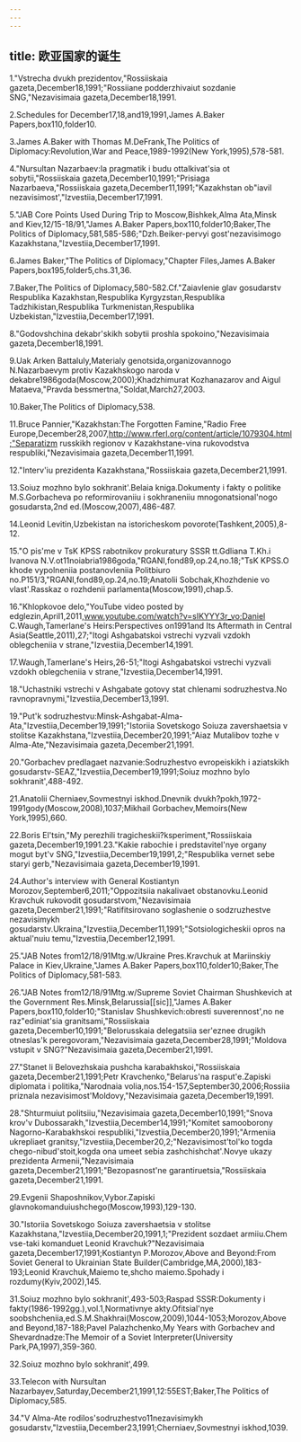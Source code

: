 ```yaml
---
---
---
```

title: 欧亚国家的诞生
---



1."Vstrecha dvukh prezidentov,"Rossiiskaia gazeta,December18,1991;"Rossiiane podderzhivaiut sozdanie SNG,"Nezavisimaia gazeta,December18,1991.

2.Schedules for December17,18,and19,1991,James A.Baker Papers,box110,folder10.

3.James A.Baker with Thomas M.DeFrank,The Politics of Diplomacy:Revolution,War and Peace,1989-1992(New York,1995),578-581.

4."Nursultan Nazarbaev:Ia pragmatik i budu ottalkivat'sia ot sobytii,"Rossiiskaia gazeta,December10,1991;"Prisiaga Nazarbaeva,"Rossiiskaia gazeta,December11,1991;"Kazakhstan ob"iavil nezavisimost',"Izvestiia,December17,1991.

5."JAB Core Points Used During Trip to Moscow,Bishkek,Alma Ata,Minsk and Kiev,12/15-18/91,"James A.Baker Papers,box110,folder10;Baker,The Politics of Diplomacy,581,585-586;"Dzh.Beiker-pervyi gost'nezavisimogo Kazakhstana,"Izvestiia,December17,1991.

6.James Baker,"The Politics of Diplomacy,"Chapter Files,James A.Baker Papers,box195,folder5,chs.31,36.

7.Baker,The Politics of Diplomacy,580-582.Cf."Zaiavlenie glav gosudarstv Respublika Kazakhstan,Respublika Kyrgyzstan,Respublika Tadzhikistan,Respublika Turkmenistan,Respublika Uzbekistan,"Izvestiia,December17,1991.

8."Godovshchina dekabr'skikh sobytii proshla spokoino,"Nezavisimaia gazeta,December18,1991.

9.Uak Arken Battaluly,Materialy genotsida,organizovannogo N.Nazarbaevym protiv Kazakhskogo naroda v dekabre1986goda(Moscow,2000);Khadzhimurat Kozhanazarov and Aigul Mataeva,"Pravda bessmertna,"Soldat,March27,2003.

10.Baker,The Politics of Diplomacy,538.

11.Bruce Pannier,"Kazakhstan:The Forgotten Famine,"Radio Free Europe,December28,2007,http://www.rferl.org/content/article/1079304.html;"Separatizm russkikh regionov v Kazakhstane-vina rukovodstva respubliki,"Nezavisimaia gazeta,December11,1991.

12."Interv'iu prezidenta Kazakhstana,"Rossiiskaia gazeta,December21,1991.

13.Soiuz mozhno bylo sokhranit'.Belaia kniga.Dokumenty i fakty o politike M.S.Gorbacheva po reformirovaniiu i sokhraneniiu mnogonatsional'nogo gosudarsta,2nd ed.(Moscow,2007),486-487.

14.Leonid Levitin,Uzbekistan na istoricheskom povorote(Tashkent,2005),8-12.

15."O pis'me v TsK KPSS rabotnikov prokuratury SSSR tt.Gdliana T.Kh.i Ivanova N.V.ot11noiabria1986goda,"RGANI,fond89,op.24,no.18;"TsK KPSS.O khode vypolneniia postanovleniia Politbiuro no.P151/3,"RGANI,fond89,op.24,no.19;Anatolii Sobchak,Khozhdenie vo vlast'.Rasskaz o rozhdenii parlamenta(Moscow,1991),chap.5.

16."Khlopkovoe delo,"YouTube video posted by edglezin,April1,2011,www.youtube.com/watch?v=sIKYYY3r_vo;Daniel C.Waugh,Tamerlane's Heirs:Perspectives on1991and Its Aftermath in Central Asia(Seattle,2011),27;"Itogi Ashgabatskoi vstrechi vyzvali vzdokh oblegcheniia v strane,"Izvestiia,December14,1991.

17.Waugh,Tamerlane's Heirs,26-51;"Itogi Ashgabatskoi vstrechi vyzvali vzdokh oblegcheniia v strane,"Izvestiia,December14,1991.

18."Uchastniki vstrechi v Ashgabate gotovy stat chlenami sodruzhestva.No ravnopravnymi,"Izvestiia,December13,1991.

19."Put'k sodruzhestvu:Minsk-Ashgabat-Alma-Ata,"Izvestiia,December19,1991;"Istoriia Sovetskogo Soiuza zavershaetsia v stolitse Kazakhstana,"Izvestiia,December20,1991;"Aiaz Mutalibov tozhe v Alma-Ate,"Nezavisimaia gazeta,December21,1991.

20."Gorbachev predlagaet nazvanie:Sodruzhestvo evropeiskikh i aziatskikh gosudarstv-SEAZ,"Izvestiia,December19,1991;Soiuz mozhno bylo sokhranit',488-492.

21.Anatolii Cherniaev,Sovmestnyi iskhod.Dnevnik dvukh?pokh,1972-1991gody(Moscow,2008),1037;Mikhail Gorbachev,Memoirs(New York,1995),660.

22.Boris El'tsin,"My perezhili tragicheskii?ksperiment,"Rossiiskaia gazeta,December19,1991.23."Kakie rabochie i predstavitel'nye organy mogut byt'v SNG,"Izvestiia,December19,1991,2;"Respublika vernet sebe staryi gerb,"Nezavisimaia gazeta,December19,1991.

24.Author's interview with General Kostiantyn Morozov,September6,2011;"Oppozitsiia nakalivaet obstanovku.Leonid Kravchuk rukovodit gosudarstvom,"Nezavisimaia gazeta,December21,1991;"Ratifitsirovano soglashenie o sodzruzhestve nezavisimykh gosudarstv.Ukraina,"Izvestiia,December11,1991;"Sotsiologicheskii opros na aktual'nuiu temu,"Izvestiia,December12,1991.

25."JAB Notes from12/18/91Mtg.w/Ukraine Pres.Kravchuk at Mariinskiy Palace in Kiev,Ukraine,"James A.Baker Papers,box110,folder10;Baker,The Politics of Diplomacy,581-583.

26."JAB Notes from12/18/91Mtg.w/Supreme Soviet Chairman Shushkevich at the Government Res.Minsk,Belarussia[[sic]],"James A.Baker Papers,box110,folder10;"Stanislav Shushkevich:obresti suverennost',no ne raz"ediniat'sia granitsami,"Rossiiskaia gazeta,December10,1991;"Belorusskaia delegatsiia ser'eznee drugikh otneslas'k peregovoram,"Nezavisimaia gazeta,December28,1991;"Moldova vstupit v SNG?"Nezavisimaia gazeta,December21,1991.

27."Stanet li Belovezhskaia pushcha karabakhskoi,"Rossiiskaia gazeta,December21,1991;Petr Kravchenko,"Belarus'na rasput'e.Zapiski diplomata i politika,"Narodnaia volia,nos.154-157,September30,2006;Rossiia priznala nezavisimost'Moldovy,"Nezavisimaia gazeta,December19,1991.

28."Shturmuiut politsiiu,"Nezavisimaia gazeta,December10,1991;"Snova krov'v Dubossarakh,"Izvestiia,December14,1991;"Komitet samooborony Nagorno-Karabakhskoi respubliki,"Izvestiia,December20,1991;"Armeniia ukrepliaet granitsy,"Izvestiia,December20,2;"Nezavisimost'tol'ko togda chego-nibud'stoit,kogda ona umeet sebia zashchishchat'.Novye ukazy prezidenta Armenii,"Nezavisimaia gazeta,December21,1991;"Bezopasnost'ne garantiruetsia,"Rossiiskaia gazeta,December21,1991.

29.Evgenii Shaposhnikov,Vybor.Zapiski glavnokomanduiushchego(Moscow,1993),129-130.

30."Istoriia Sovetskogo Soiuza zavershaetsia v stolitse Kazakhstana,"Izvestiia,December20,1991,1;"Prezident sozdaet armiiu.Chem vse-taki komanduet Leonid Kravchuk?"Nezavisimaia gazeta,December17,1991;Kostiantyn P.Morozov,Above and Beyond:From Soviet General to Ukrainian State Builder(Cambridge,MA,2000),183-193;Leonid Kravchuk,Maiemo te,shcho maiemo.Spohady i rozdumy(Kyiv,2002),145.

31.Soiuz mozhno bylo sokhranit',493-503;Raspad SSSR:Dokumenty i fakty(1986-1992gg.),vol.1,Normativnye akty.Ofitsial'nye soobshcheniia,ed.S.M.Shakhrai(Moscow,2009),1044-1053;Morozov,Above and Beyond,187-188;Pavel Palazhchenko,My Years with Gorbachev and Shevardnadze:The Memoir of a Soviet Interpreter(University Park,PA,1997),359-360.

32.Soiuz mozhno bylo sokhranit',499.

33.Telecon with Nursultan Nazarbayev,Saturday,December21,1991,12:55EST;Baker,The Politics of Diplomacy,585.

34."V Alma-Ate rodilos'sodruzhestvo11nezavisimykh gosudarstv,"Izvestiia,December23,1991;Cherniaev,Sovmestnyi iskhod,1039.